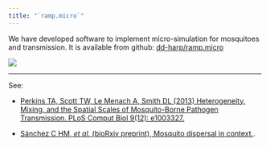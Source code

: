 ```yaml
---
title: "`ramp.micro`"
---
```


We have developed software to implement micro-simulation for mosquitoes and transmission. It is available from github: [dd-harp/ramp.micro](https://dd-harp.github.io/ramp.micro/)

![](Figures/DynamicsOnPoints.png)

------------------------------------------------------------------------

See: 

+ [Perkins TA, Scott TW, Le Menach A, Smith DL (2013) Heterogeneity, Mixing, and the Spatial Scales of Mosquito-Borne Pathogen Transmission. PLoS Comput Biol 9(12): e1003327.](https://doi.org/10.1371/journal.pcbi.1003327)

+ [Sánchez C HM, *et al.* (bioRxiv preprint), Mosquito dispersal in context.](https://www.biorxiv.org/content/10.1101/2025.03.22.642900v1). 